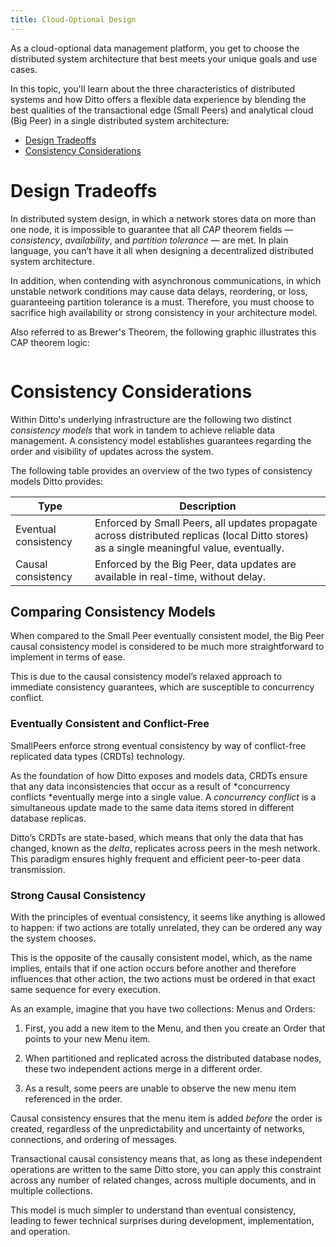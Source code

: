 ```yaml
---
title: Cloud-Optional Design
---
```

As a cloud-optional data management platform, you get to choose the distributed system architecture that best meets your unique goals and use cases.

In this topic, you'll learn about the three characteristics of distributed systems and how Ditto offers a flexible data experience by blending the best qualities of the transactional edge (Small Peers) and analytical cloud (Big Peer) in a single distributed system architecture:

- [Design Tradeoffs]()
- [Consistency Considerations]()

# Design Tradeoffs

In distributed system design, in which a network stores data on more than one node, it is impossible to guarantee that all *CAP* theorem fields — *consistency*, *availability*, and *partition tolerance* — are met. In plain language, you can’t have it all when designing a decentralized distributed system architecture.

In addition, when contending with asynchronous communications, in which unstable network conditions may cause data delays, reordering, or loss, guaranteeing partition tolerance is a must. Therefore, you must choose to sacrifice high availability or strong consistency in your architecture model.

Also referred to as Brewer's Theorem, the following graphic illustrates this CAP theorem logic:

<Frame>
  <img src="/v4-4/images/image-8.webp" alt=""/>
</Frame>

# Consistency Considerations

Within Ditto's underlying infrastructure are the following two distinct *consistency models* that work in tandem to achieve reliable data management. A consistency model establishes guarantees regarding the order and visibility of updates across the system.

The following table provides an overview of the two types of consistency models Ditto provides:&#x20;

| **Type**             | **Description**                                                                                                                           |
| -------------------- | ----------------------------------------------------------------------------------------------------------------------------------------- |
| Eventual consistency | Enforced by Small Peers, all updates propagate across distributed replicas (local Ditto stores) as a single meaningful value, eventually. |
| Causal consistency   | Enforced by the Big Peer, data updates are available in real-time, without delay.                                                         |

## Comparing Consistency Models

When compared to the Small Peer eventually consistent model, the Big Peer causal consistency model is considered to be much more straightforward to implement in terms of ease.

This is due to the causal consistency model’s relaxed approach to immediate consistency guarantees, which are susceptible to concurrency conflict.&#x20;

### Eventually Consistent and Conflict-Free

SmallPeers enforce strong eventual consistency by way of conflict-free replicated data types (CRDTs) technology.&#x20;

As the foundation of how Ditto exposes and models data, CRDTs ensure that any data inconsistencies that occur as a result of *concurrency conflicts *eventually merge into a single value. A *concurrency conflict* is a simultaneous update made to the same data items stored in different database replicas.

Ditto’s CRDTs are state-based, which means that only the data that has changed, known as the *delta*, replicates across peers in the mesh network. This paradigm ensures highly frequent and efficient peer-to-peer data transmission. 

### Strong Causal Consistency

With the principles of eventual consistency, it seems like anything is allowed to happen: if two actions are totally unrelated, they can be ordered any way the system chooses.&#x20;

This is the opposite of the causally consistent model, which, as the name implies, entails that if one action occurs before another and therefore influences that other action, the two actions must be ordered in that exact same sequence for every execution.&#x20;

As an example, imagine that you have two collections: Menus and Orders:&#x20;

1. First, you add a new item to the Menu, and then you create an Order that points to your new Menu item.&#x20;

2. When partitioned and replicated across the distributed database nodes, these two independent actions merge in a different order.
   &#x20;
3. As a result, some peers are unable to observe the new menu item referenced in the order.

Causal consistency ensures that the menu item is added *before* the order is created, regardless of the unpredictability and uncertainty of networks, connections, and ordering of messages.&#x20;

Transactional causal consistency means that, as long as these independent operations are written to the same Ditto store, you can apply this constraint across any number of related changes, across multiple documents, and in multiple collections.

This model is much simpler to understand than eventual consistency, leading to fewer technical surprises during development, implementation, and operation.
